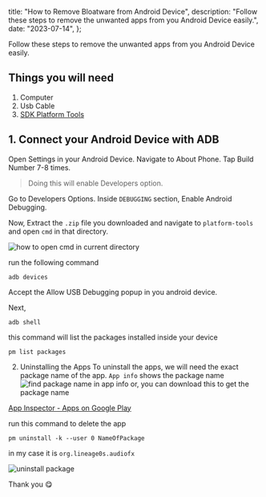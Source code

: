 
title: "How to Remove Bloatware from Android Device",
description: "Follow these steps to remove the unwanted apps from you Android Device easily.",
date: "2023-07-14",
};

Follow these steps to remove the unwanted apps from you Android Device easily.

## Things you will need

1. Computer
2. Usb Cable
3. [SDK Platform Tools](https://developer.android.com/tools/releases/platform-tools)

## 1. Connect your Android Device with ADB

Open Settings in your Android Device.
Navigate to About Phone.
Tap Build Number 7-8 times.

> Doing this will enable Developers option.

Go to Developers Options.
Inside `DEBUGGING` section, Enable Android Debugging.

Now,
Extract the `.zip` file you downloaded and navigate to `platform-tools` and open `cmd` in that directory.

![how to open cmd in current directory](/images/cmd.webp)

run the following command

```
adb devices
```

Accept the Allow USB Debugging popup in you android device.

Next,

```
adb shell
```

this command will list the packages installed inside your device

```
pm list packages
```

2. Uninstalling the Apps
   To uninstall the apps, we will need the exact package name of the app.
   `App info` shows the package name
   ![find package name in app info](/images/app_info.webp)
   or, you can download this to get the package name

[App Inspector - Apps on Google Play](https://play.google.com/store/apps/details?id=com.ubqsoft.sec01&hl=en_US)

run this command to delete the app

```
pm uninstall -k --user 0 NameOfPackage
```

in my case it is `org.lineage0s.audiofx`

![uninstall package](/images/uninstall.webp)

Thank you 😋
